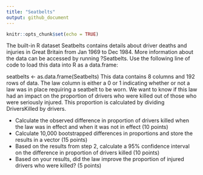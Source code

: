 ```yaml
---
title: "Seatbelts"
output: github_document
---
```


```r
knitr::opts_chunk$set(echo = TRUE)
```

The built-in R dataset Seatbelts contains details about driver deaths and injuries in Great Britain from Jan 1969 to Dec 1984. More information about the data can be accessed by running ?Seatbelts. Use the following line of code to load this data into R as a data.frame:

seatbelts <- as.data.frame(Seatbelts)
This data contains 8 columns and 192 rows of data. The law column is either a 0 or 1 indicating whether or not a law was in place requiring a seatbelt to be worn. We want to know if this law had an impact on the proportion of drivers who were killed out of those who were seriously injured. This proportion is calculated by dividing DriversKilled by drivers.

* Calculate the observed difference in proportion of drivers killed when the law was in
effect and when it was not in effect (10 points)
* Calculate 10,000 bootstrapped differences in proportions and store the results in a vector (15 points)
* Based on the results from step 2, calculate a 95% confidence interval on the difference in proportion of drivers killed (10 points)
* Based on your results, did the law improve the proportion of injured drivers who were killed? (5 points)